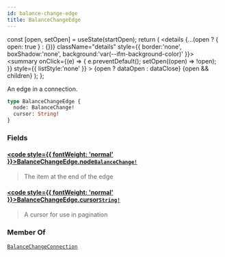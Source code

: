 ```yaml
---
id: balance-change-edge
title: BalanceChangeEdge
---
```









  const [open, setOpen] = useState(startOpen);
  return (
    <details {...(open ? { open: true } : {})} className="details" style={{ border:'none', boxShadow:'none', background:'var(--ifm-background-color)' }}>
      <summary
        onClick={(e) => {
          e.preventDefault();
          setOpen((open) => !open);
        }}
        style={{ listStyle:'none' }}
      >
      {open ? dataOpen : dataClose}
      </summary>
      {open && children}
    </details>
  );
};








An edge in a connection.


```graphql
type BalanceChangeEdge {
  node: BalanceChange!
  cursor: String!
}
```




### Fields

#### [<code style={{ fontWeight: 'normal' }}>BalanceChangeEdge.<b>node</b></code>](#)<Bullet />[`BalanceChange!`](/references/iota-api/iota-graphql/reference/types/objects/balance-change) <Badge class="badge badge--secondary" text="non-null"/> <Badge class="badge badge--secondary" text="object"/> 
> 
> 
> The item at the end of the edge
> 

#### [<code style={{ fontWeight: 'normal' }}>BalanceChangeEdge.<b>cursor</b></code>](#)<Bullet />[`String!`](/references/iota-api/iota-graphql/reference/types/scalars/string) <Badge class="badge badge--secondary" text="non-null"/> <Badge class="badge badge--secondary" text="scalar"/> 
> 
> 
> A cursor for use in pagination
> 





### Member Of

[`BalanceChangeConnection`](/references/iota-api/iota-graphql/reference/types/objects/balance-change-connection)  <Badge class="badge badge--secondary" text="object"/>

